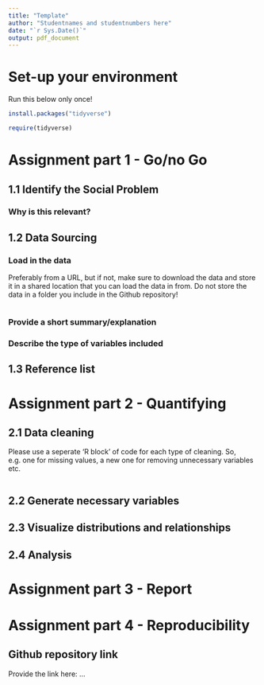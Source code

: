 ```yaml
---
title: "Template"
author: "Studentnames and studentnumbers here"
date: "`r Sys.Date()`"
output: pdf_document
---
```


# Set-up your environment

Run this below only once!

```r
install.packages("tidyverse")
```

```r
require(tidyverse)
```

# Assignment part 1 - Go/no Go

## 1.1 Identify the Social Problem

### Why is this relevant?

## 1.2 Data Sourcing

### Load in the data

Preferably from a URL, but if not, make sure to download the data and store it in a shared location that you can load the data in from. Do not store the data in a folder you include in the Github repository!

```r

```

### Provide a short summary/explanation

### Describe the type of variables included

## 1.3 Reference list

# Assignment part 2 - Quantifying

## 2.1 Data cleaning

Please use a seperate 'R block' of code for each type of cleaning. So, e.g. one for missing values, a new one for removing unnecessary variables etc.

```r

```

## 2.2 Generate necessary variables

## 2.3 Visualize distributions and relationships

## 2.4 Analysis

# Assignment part 3 - Report

# Assignment part 4 - Reproducibility

## Github repository link

Provide the link here: ...
